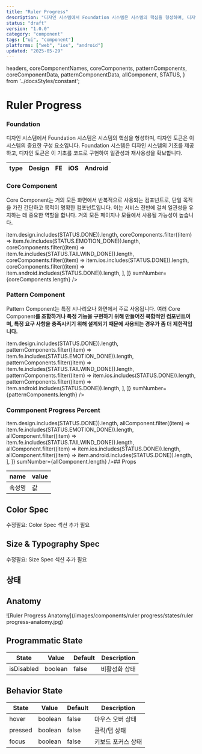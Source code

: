 ```yaml
---
title: "Ruler Progress"
description: "디자인 시스템에서 Foundation 시스템은 시스템의 핵심을 형성하며, 디자인 토큰은 이 시스템의 중요한 구성 요소입니다. Foundation 시스템은 디자인 시스템의 기초를 제공하고, 디자인 토큰은 이 기초를 코드로 구현하여 일관성과 재사용성을 확보합니다."
status: "draft"
version: "1.0.0"
category: "component"
tags: ["ui", "component"]
platforms: ["web", "ios", "android"]
updated: "2025-05-29"
---
```


headers,
  coreComponentNames,
  coreComponents,
  patternComponents,
  coreComponentData,
  patternComponentData,
  allComponent,
  STATUS,
} from '../docsStyles/constant';

# Ruler Progress

### Foundation

디자인 시스템에서 Foundation 시스템은 시스템의 핵심을 형성하며,
디자인 토큰은 이 시스템의 중요한 구성 요소입니다. Foundation 시스템은 디자인 시스템의 기초를 제공하고,
디자인 토큰은 이 기초를 코드로 구현하여 일관성과 재사용성을 확보합니다.

| type | Design | FE | iOS | Android |
|---|---|---|---|---|

### Core Component

Core Component는 거의 모든 화면에서 반복적으로 사용되는 컴포넌트로, 단일 목적을 가진 간단하고 목적이 명확한 컴포넌트입니다.
이는 서비스 전반에 걸쳐 일관성을 유지하는 데 중요한 역할을 합니다. 거의 모든 페이지나 모듈에서 사용될 가능성이 높습니다.

 item.design.includes(STATUS.DONE)).length,
      coreComponents.filter((item) => item.fe.includes(STATUS.EMOTION_DONE)).length,
      coreComponents.filter((item) => item.fe.includes(STATUS.TAILWIND_DONE)).length,
      coreComponents.filter((item) => item.ios.includes(STATUS.DONE)).length,
      coreComponents.filter((item) => item.android.includes(STATUS.DONE)).length,
    ],
  ]}
  sumNumber={coreComponents.length}
/>

### Pattern Component

Pattern Component는 특정 시나리오나 화면에서 주로 사용됩니다. 여러 Core Component**를 조합하거나 특정 기능을 구현하기 위해 만들어진 복합적인 컴포넌트이며,
특정 요구 사항을 충족시키기 위해 설계되기 때문에 사용되는 경우가 좀 더 제한적입니다.**

 item.design.includes(STATUS.DONE)).length,
      patternComponents.filter((item) => item.fe.includes(STATUS.EMOTION_DONE)).length,
      patternComponents.filter((item) => item.fe.includes(STATUS.TAILWIND_DONE)).length,
      patternComponents.filter((item) => item.ios.includes(STATUS.DONE)).length,
      patternComponents.filter((item) => item.android.includes(STATUS.DONE)).length,
    ],
  ]}
  sumNumber={patternComponents.length}
/>

### Commponent Progress Percent

 item.design.includes(STATUS.DONE)).length,
      allComponent.filter((item) => item.fe.includes(STATUS.EMOTION_DONE)).length,
      allComponent.filter((item) => item.fe.includes(STATUS.TAILWIND_DONE)).length,
      allComponent.filter((item) => item.ios.includes(STATUS.DONE)).length,
      allComponent.filter((item) => item.android.includes(STATUS.DONE)).length,
    ],
  ]}
  sumNumber={allComponent.length}
/>## Props

| name | value |
| --- | --- |
| 속성명 | 값 |

## Color Spec

수정필요: Color Spec 섹션 추가 필요

## Size & Typography Spec

수정필요: Size Spec 섹션 추가 필요

## 상태

## Anatomy

![Ruler Progress Anatomy](/images/components/ruler progress/states/ruler progress-anatomy.jpg)

## Programmatic State

| State | Value | Default | Description |
| --- | --- | --- | --- |
| isDisabled | boolean | false | 비활성화 상태 |

## Behavior State

| State | Value | Default | Description |
| --- | --- | --- | --- |
| hover | boolean | false | 마우스 오버 상태 |
| pressed | boolean | false | 클릭/탭 상태 |
| focus | boolean | false | 키보드 포커스 상태 |

